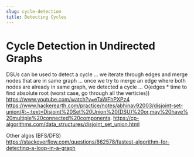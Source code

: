 ```yaml
---
slug: cycle-detection
title: Detecting Cycles
---
```


# Cycle Detection in Undirected Graphs
DSUs can be used to detect a cycle ... we iterate through edges and merge nodes that are in same graph ... once we try to merge an edge where both nodes are already in same graph, we detected a cycle ...
O(edges * time to find absolute root (worst case, go through all the verticies))
https://www.youtube.com/watch?v=eTaWFhPXPz4
https://www.hackerearth.com/practice/notes/abhinav92003/disjoint-set-union/#:~:text=Disjoint%20Set%20Union%20(DSU)%20or,may%20have%20multiple%20connected%20components.
https://cp-algorithms.com/data_structures/disjoint_set_union.html

Other algos (BFS/DFS)
https://stackoverflow.com/questions/862578/fastest-algorithm-for-detecting-a-loop-in-a-graph
